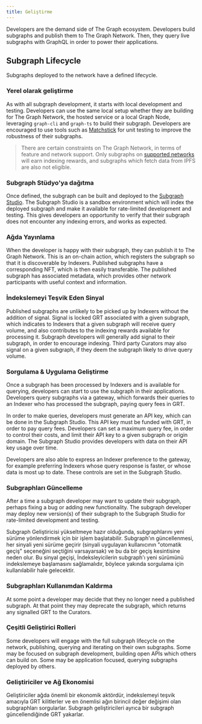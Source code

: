 ```yaml
---
title: Geliştirme
---
```


Developers are the demand side of The Graph ecosystem. Developers build subgraphs and publish them to The Graph Network. Then, they query live subgraphs with GraphQL in order to power their applications.

## Subgraph Lifecycle

Subgraphs deployed to the network have a defined lifecycle.

### Yerel olarak geliştirme

As with all subgraph development, it starts with local development and testing. Developers can use the same local setup whether they are building for The Graph Network, the hosted service or a local Graph Node, leveraging `graph-cli` and `graph-ts` to build their subgraph. Developers are encouraged to use tools such as [Matchstick](https://github.com/LimeChain/matchstick) for unit testing to improve the robustness of their subgraphs.

> There are certain constraints on The Graph Network, in terms of feature and network support. Only subgraphs on [supported networks](/developing/supported-networks) will earn indexing rewards, and subgraphs which fetch data from IPFS are also not eligible.

### Subgraph Stüdyo'ya dağıtma

Once defined, the subgraph can be built and deployed to the [Subgraph Studio](https://thegraph.com/docs/en/deploying/subgraph-studio-faqs/). The Subgraph Studio is a sandbox environment which will index the deployed subgraph and make it available for rate-limited development and testing. This gives developers an opportunity to verify that their subgraph does not encounter any indexing errors, and works as expected.

### Ağda Yayınlama

When the developer is happy with their subgraph, they can publish it to The Graph Network. This is an on-chain action, which registers the subgraph so that it is discoverable by Indexers. Published subgraphs have a corresponding NFT, which is then easily transferable. The published subgraph has associated metadata, which provides other network participants with useful context and information.

### İndekslemeyi Teşvik Eden Sinyal

Published subgraphs are unlikely to be picked up by Indexers without the addition of signal. Signal is locked GRT associated with a given subgraph, which indicates to Indexers that a given subgraph will receive query volume, and also contributes to the indexing rewards available for processing it. Subgraph developers will generally add signal to their subgraph, in order to encourage indexing. Third party Curators may also signal on a given subgraph, if they deem the subgraph likely to drive query volume.

### Sorgulama & Uygulama Geliştirme

Once a subgraph has been processed by Indexers and is available for querying, developers can start to use the subgraph in their applications. Developers query subgraphs via a gateway, which forwards their queries to an Indexer who has processed the subgraph, paying query fees in GRT.

In order to make queries, developers must generate an API key, which can be done in the Subgraph Studio. This API key must be funded with GRT, in order to pay query fees. Developers can set a maximum query fee, in order to control their costs, and limit their API key to a given subgraph or origin domain. The Subgraph Studio provides developers with data on their API key usage over time.

Developers are also able to express an Indexer preference to the gateway, for example preferring Indexers whose query response is faster, or whose data is most up to date. These controls are set in the Subgraph Studio.

### Subgraphları Güncelleme

After a time a subgraph developer may want to update their subgraph, perhaps fixing a bug or adding new functionality. The subgraph developer may deploy new version(s) of their subgraph to the Subgraph Studio for rate-limited development and testing.

Subgraph Geliştiricisi yükseltmeye hazır olduğunda, subgraphlarını yeni sürüme yönlendirmek için bir işlem başlatabilir. Subgraph'ın güncellenmesi, her sinyali yeni sürüme geçirir (sinyali uygulayan kullanıcının "otomatik geçiş" seçeneğini seçtiğini varsayarsak) ve bu da bir geçiş kesintisine neden olur. Bu sinyal geçişi, İndeksleyicilerin subgraph'ı yeni sürümünü indekslemeye başlamasını sağlamalıdır, böylece yakında sorgulama için kullanılabilir hale gelecektir.

### Subgraphları Kullanımdan Kaldırma

At some point a developer may decide that they no longer need a published subgraph. At that point they may deprecate the subgraph, which returns any signalled GRT to the Curators.

### Çeşitli Geliştirici Rolleri

Some developers will engage with the full subgraph lifecycle on the network, publishing, querying and iterating on their own subgraphs. Some may be focused on subgraph development, building open APIs which others can build on. Some may be application focused, querying subgraphs deployed by others.

### Geliştiriciler ve Ağ Ekonomisi

Geliştiriciler ağda önemli bir ekonomik aktördür, indekslemeyi teşvik amacıyla GRT kilitlerler ve en önemlisi ağın birincil değer değişimi olan subgraphları sorgularlar. Subgraph geliştiricileri ayrıca bir subgraph güncellendiğinde GRT yakarlar.
